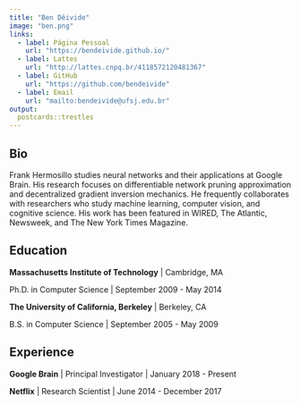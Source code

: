 ```yaml
---
title: "Ben Dêivide"
image: "ben.png"
links:
  - label: Página Pessoal
    url: "https://bendeivide.github.io/"
  - label: Lattes
    url: "http://lattes.cnpq.br/4118572120481367"
  - label: GitHub
    url: "https://github.com/bendeivide"
  - label: Email
    url: "mailto:bendeivide@ufsj.edu.br"
output:
  postcards::trestles
---
```

 
## Bio

Frank Hermosillo studies neural networks and their applications at Google 
Brain. His research focuses on differentiable network pruning approximation and 
decentralized gradient inversion mechanics. He frequently collaborates with 
researchers who study machine learning, computer vision, and cognitive science.
His work has been featured in WIRED, The Atlantic, Newsweek, and The New York 
Times Magazine.

## Education

**Massachusetts Institute of Technology** | Cambridge, MA

Ph.D. in Computer Science | September 2009 - May 2014

**The University of California, Berkeley** | Berkeley, CA

B.S. in Computer Science | September 2005 - May 2009

## Experience

**Google Brain** | Principal Investigator | January 2018 - Present

**Netflix** | Research Scientist | June 2014 - December 2017
